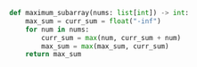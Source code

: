 ```python meta="source=problems/53-maximum-subarray/solution.py"
def maximum_subarray(nums: list[int]) -> int:
    max_sum = curr_sum = float("-inf")
    for num in nums:
        curr_sum = max(num, curr_sum + num)
        max_sum = max(max_sum, curr_sum)
    return max_sum
```